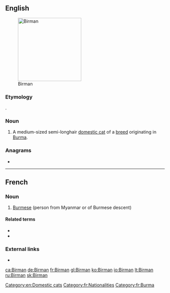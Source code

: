 {{also|birman}}
==English==
[[Image:Minerva-25.jpg|thumb|200px|Birman]]

===Etymology===
{{etyl|fr|en}} {{m|fr|Birman}}.

===Noun===
{{en-noun}}

# A medium-sized semi-longhair [[domestic cat]] of a [[breed]] originating in [[Burma]].

{{wikipedia|Birman}}
{{commonscat|Birman}}

===Anagrams===
* {{l|en|minbar}}

[[Category:en:Domestic cats]]

----

==French==

===Noun===
{{fr-noun|m|f=Birmane}}

# [[Burmese]] (person from Myanmar or of Burmese descent)

====Related terms====
* {{l|fr|birman}}
* {{l|fr|Birmanie}}

===External links===
* {{R:TLFi}}

[[Category:fr:Nationalities]]
[[Category:fr:Burma]]

[[ca:Birman]]
[[de:Birman]]
[[fr:Birman]]
[[gl:Birman]]
[[ko:Birman]]
[[io:Birman]]
[[lt:Birman]]
[[ru:Birman]]
[[sk:Birman]]